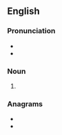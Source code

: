 ==English==

===Pronunciation===
* {{IPA|/ɔːˈdiːəls/|lang=en}}
* {{hyphenation|or|deals|lang=en}}

===Noun===
{{head|en|noun plural form}}

# {{plural of|ordeal|lang=en}}

===Anagrams===
* {{l|en|loaders}}
* {{l|en|reloads}}